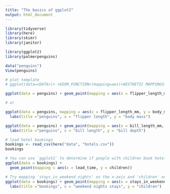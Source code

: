 ```yaml
---
title: "The basics of ggplot2"
output: html_document
---
```




```r
library(tidyverse)
library(here)
library(skimr)
library(janitor)
```




```r
library(ggplot2)
library(palmerpenguins)
```



```r
data("penguins")
View(penguins)
```

```r
# plot template
# ggplot(data=<DATA>)+ <GEOM_FUNCTION>(mapping=aes(<AESTHETIC MAPPINGS>)) 
```



```r
ggplot(data = penguins) + geom_point(mapping = aes(x = flipper_length_mm, y = body_mass_g)) 

# or

ggplot(data = penguins, mapping = aes(x = flipper_length_mm, y = body_mass_g)) + geom_point() + 
  labs(title ="penguins", x = "flipper length", y = "body mass")

```

```r
ggplot(data = penguins) + geom_point(mapping = aes(x = bill_length_mm, y = bill_depth_mm)) + 
  labs(title ="penguins", x = "bill length", y = "bill depth")

```

```r
# load hotel bookings
bookings <- read_csv(here("data", "hotels.csv"))
bookings
```

```r
# You can use `ggplot2` to determine if people with children book hotel rooms in advance. Try running the code below
ggplot(data = bookings) +
  geom_point(mapping = aes(x = lead_time, y = children))
```


```r
# Try mapping 'stays_in_weekend_nights' on the x-axis and 'children' on the y-axis by filling out the remainder of the code below
ggplot(data = bookings) + geom_point(mapping = aes(x = stays_in_weekend_nights, y = children)) + 
  labs(title ="bookings", x = "weekend nights stays", y = "children")
```







